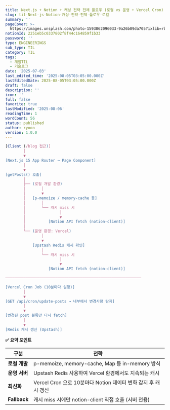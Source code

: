 ```yaml
---
title: Next.js + Notion + 캐싱 전략 전체 플로우 (로컬 vs 운영 + Vercel Cron)
slug: til-Next-js-Notion-캐싱-전략-전체-플로우-로컬
summary: ''
pageCover: >-
  https://images.unsplash.com/photo-1593062096033-9a26b09da705?ixlib=rb-4.0.3&q=85&fm=jpg&crop=entropy&cs=srgb
notionId: 2251eb5c0337802f8f44c164859f1b33
password: ''
type: ENGINEERINGS
sub_type: TIL
category: TIL
tags:
  - 개발TIL
  - 기술로그
date: '2025-07-03'
last_edited_time: '2025-08-05T03:05:00.000Z'
lastEditedDate: 2025-08-05T03:05:00.000Z
draft: false
description: ''
icon: ''
full: false
favorite: true
lastModified: '2025-08-06'
readingTime: 1
wordCount: 56
status: published
author: ryoon
version: 1.0.0
---
```


```typescript
[Client (/blog 접근)]
        │
        ▼
[Next.js 15 App Router → Page Component]
        │
        ▼
[getPosts() 호출]
        │
        ├── (로컬 개발 환경)
        │       │
        │       ▼
        │   [p-memoize / memory-cache 등]
        │       │
        │       └── 캐시 miss 시
        │               │
        │               ▼
        │          [Notion API fetch (notion-client)]
        │
        └── (운영 환경: Vercel)
                │
                ▼
            [Upstash Redis 캐시 확인]
                │
                └── 캐시 miss 시
                        │
                        ▼
                   [Notion API fetch (notion-client)]

────────────────────────────────────────────────────────────

[Vercel Cron Job (10분마다 실행)]
        │
        ▼
[GET /api/cron/update-posts → 내부에서 변경사항 탐지]
        │
        ▼
[변경된 post 블록만 다시 fetch]
        │
        ▼
[Redis 캐시 갱신 (Upstash)]
```



**✅ 요약 포인트**



| **구분**       | **전략**                                        |
| ------------ | --------------------------------------------- |
| **로컬 개발**    | p-memoize, memory-cache, Map 등 in-memory 방식   |
| **운영 서버**    | Upstash Redis 사용하여 Vercel 환경에서도 지속되는 캐시       |
| **최신화**      | Vercel Cron 으로 10분마다 Notion 데이터 변화 감지 후 캐시 갱신 |
| **Fallback** | 캐시 miss 시에만 notion-client 직접 호출 (서버 전용)       |

